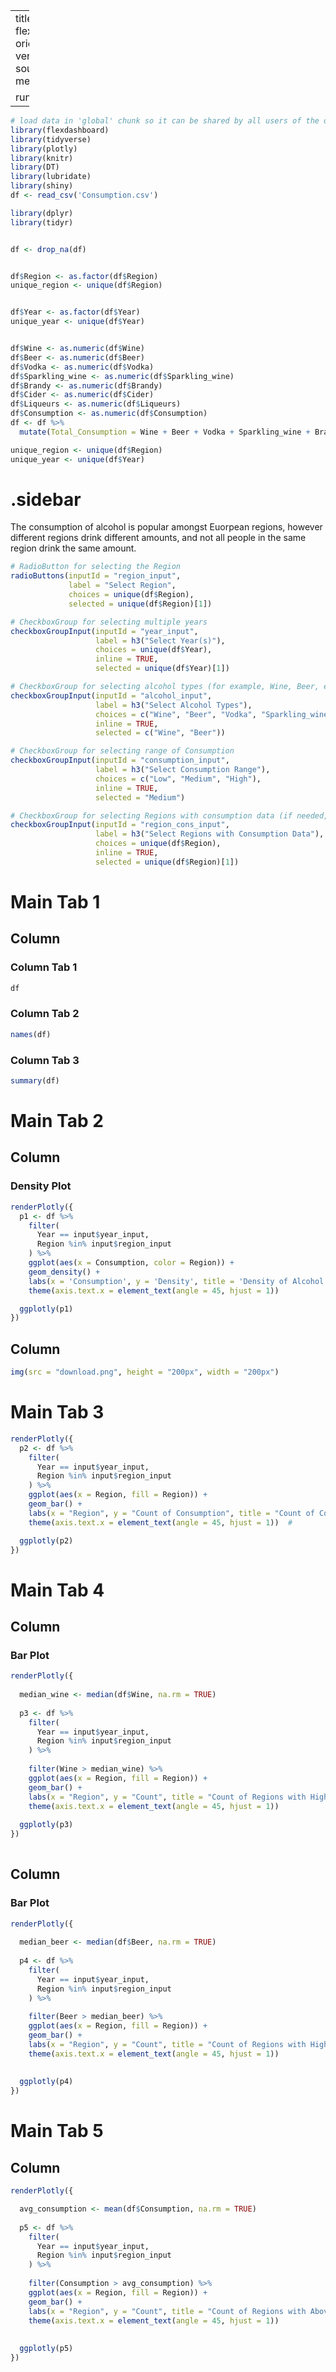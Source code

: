 
---
title: "Consumption"
output: 
  flexdashboard::flex_dashboard:
    orientation: columns
    vertical_layout: fill
    source_code: embed
    social: menu

runtime: shiny
---

```r
# load data in 'global' chunk so it can be shared by all users of the dashboard
library(flexdashboard)
library(tidyverse)
library(plotly)
library(knitr)
library(DT)
library(lubridate)
library(shiny)
df <- read_csv('Consumption.csv')

library(dplyr)
library(tidyr)


df <- drop_na(df)


df$Region <- as.factor(df$Region)
unique_region <- unique(df$Region)


df$Year <- as.factor(df$Year)
unique_year <- unique(df$Year)


df$Wine <- as.numeric(df$Wine)
df$Beer <- as.numeric(df$Beer)
df$Vodka <- as.numeric(df$Vodka)
df$Sparkling_wine <- as.numeric(df$Sparkling_wine)
df$Brandy <- as.numeric(df$Brandy)
df$Cider <- as.numeric(df$Cider)
df$Liqueurs <- as.numeric(df$Liqueurs)
df$Consumption <- as.numeric(df$Consumption)
df <- df %>%
  mutate(Total_Consumption = Wine + Beer + Vodka + Sparkling_wine + Brandy + Cider + Liqueurs)

unique_region <- unique(df$Region)
unique_year <- unique(df$Year)

```

{.sidebar}
=======================================================================


The consumption of alcohol is popular amongst Euorpean regions, however different regions drink different amounts, and not all people in the same region drink the same amount. 


```r
# RadioButton for selecting the Region
radioButtons(inputId = "region_input", 
             label = "Select Region", 
             choices = unique(df$Region), 
             selected = unique(df$Region)[1])

# CheckboxGroup for selecting multiple years
checkboxGroupInput(inputId = "year_input", 
                   label = h3("Select Year(s)"), 
                   choices = unique(df$Year), 
                   inline = TRUE, 
                   selected = unique(df$Year)[1])

# CheckboxGroup for selecting alcohol types (for example, Wine, Beer, etc.)
checkboxGroupInput(inputId = "alcohol_input", 
                   label = h3("Select Alcohol Types"),
                   choices = c("Wine", "Beer", "Vodka", "Sparkling_wine", "Brandy", "Cider", "Liqueurs"), 
                   inline = TRUE, 
                   selected = c("Wine", "Beer"))

# CheckboxGroup for selecting range of Consumption
checkboxGroupInput(inputId = "consumption_input", 
                   label = h3("Select Consumption Range"), 
                   choices = c("Low", "Medium", "High"), 
                   inline = TRUE, 
                   selected = "Medium")

# CheckboxGroup for selecting Regions with consumption data (if needed, based on choices)
checkboxGroupInput(inputId = "region_cons_input", 
                   label = h3("Select Regions with Consumption Data"),
                   choices = unique(df$Region), 
                   inline = TRUE, 
                   selected = unique(df$Region)[1])


```

Main Tab 1
=======================================================================

Column {data-width=500}
-----------------------------------------------------------------------
### Column Tab 1
```r
df
```

### Column Tab 2
```r
names(df)
```

### Column Tab 3
```r
summary(df)
```




Main Tab 2
=======================================================================

Column {data-width=700}
-----------------------------------------------------------------------


### Density Plot

```r
renderPlotly({
  p1 <- df %>% 
    filter(
      Year == input$year_input,  
      Region %in% input$region_input 
    ) %>%
    ggplot(aes(x = Consumption, color = Region)) +  
    geom_density() +  
    labs(x = 'Consumption', y = 'Density', title = 'Density of Alcohol Consumption by Region') +  # Update labels
    theme(axis.text.x = element_text(angle = 45, hjust = 1))  

  ggplotly(p1)
})


```

Column {data-width=300}
-----------------------------------------------------------------------
```r
img(src = "download.png", height = "200px", width = "200px")
```



Main Tab 3
=======================================================================



```r
renderPlotly({
  p2 <- df %>%
    filter(
      Year == input$year_input,  
      Region %in% input$region_input  
    ) %>%
    ggplot(aes(x = Region, fill = Region)) +  
    geom_bar() +  
    labs(x = "Region", y = "Count of Consumption", title = "Count of Consumption by Region") +  
    theme(axis.text.x = element_text(angle = 45, hjust = 1))  #

  ggplotly(p2)  
})


```


Main Tab 4
=======================================================================

Column {data-width=500}
-----------------------------------------------------------------------

### Bar Plot

```r
renderPlotly({
  
  median_wine <- median(df$Wine, na.rm = TRUE)
  
  p3 <- df %>%
    filter(
      Year == input$year_input,  
      Region %in% input$region_input  
    ) %>%
    
    filter(Wine > median_wine) %>%
    ggplot(aes(x = Region, fill = Region)) +  
    geom_bar() +  
    labs(x = "Region", y = "Count", title = "Count of Regions with Higher-than-Median Wine Consumption") +  
    theme(axis.text.x = element_text(angle = 45, hjust = 1))  
  
  ggplotly(p3)  
})
  

```

Column {data-width=500}
-----------------------------------------------------------------------

### Bar Plot
```r
renderPlotly({
 
  median_beer <- median(df$Beer, na.rm = TRUE)
  
  p4 <- df %>%
    filter(
      Year == input$year_input,  
      Region %in% input$region_input  
    ) %>%
    
    filter(Beer > median_beer) %>%
    ggplot(aes(x = Region, fill = Region)) +  
    geom_bar() +  
    labs(x = "Region", y = "Count", title = "Count of Regions with Higher-than-Median Beer Consumption") +  
    theme(axis.text.x = element_text(angle = 45, hjust = 1))  
  
  
  ggplotly(p4)  
})


```

Main Tab 5
=======================================================================

Column {data-width=500}
-----------------------------------------------------------------------
```r
renderPlotly({

  avg_consumption <- mean(df$Consumption, na.rm = TRUE)
  
  p5 <- df %>%
    filter(
      Year == input$year_input,  
      Region %in% input$region_input  
    ) %>%
    
    filter(Consumption > avg_consumption) %>%
    ggplot(aes(x = Region, fill = Region)) +  
    geom_bar() +  
    labs(x = "Region", y = "Count", title = "Count of Regions with Above-Average Consumption") +  
    theme(axis.text.x = element_text(angle = 45, hjust = 1))  
  
 
  ggplotly(p5)  
})


```

